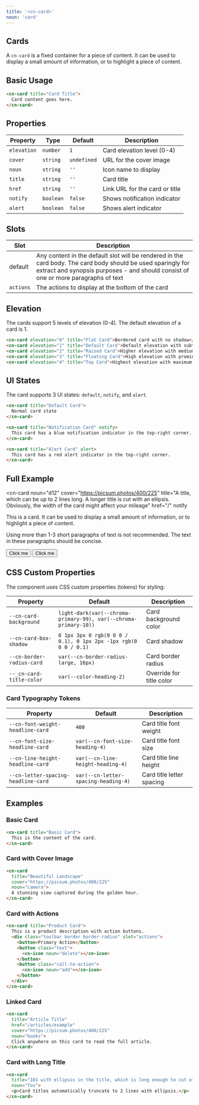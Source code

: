 ```yaml
---
title: '<cn-card>'
noun: 'card'
---
```


<article class="column-l">

# Cards

A `cn-card` is a fixed container for a piece of content. It can be used to display a small amount of information, or to highlight a piece of content.

<CardFlexDemo />

## Basic Usage

```html
<cn-card title="Card Title">
  Card content goes here.
</cn-card>
```

## Properties

| Property | Type | Default | Description |
|----------|------|---------|-------------|
| `elevation` | `number` | `1` | Card elevation level (0-4) |
| `cover` | `string` | `undefined` | URL for the cover image |
| `noun` | `string` | `''` | Icon name to display |
| `title` | `string` | `''` | Card title |
| `href` | `string` | `''` | Link URL for the card or title |
| `notify` | `boolean` | `false` | Shows notification indicator |
| `alert` | `boolean` | `false` | Shows alert indicator |

## Slots

| Slot | Description |
|------|-------------|
| default | Any content in the default slot will be rendered in the card body. The card body should be used sparingly for extract and synopsis purposes - and should consist of one or more paragraphs of text |
| `actions` | The actions to display at the bottom of the card |

## Elevation

The cards support 5 levels of elevation (0-4). The default elevation of a card is 1.

```html
<cn-card elevation="0" title="Flat Card">Bordered card with no shadow</cn-card>
<cn-card elevation="1" title="Default Card">Default elevation with subtle shadow</cn-card>
<cn-card elevation="2" title="Raised Card">Higher elevation with medium shadow</cn-card>
<cn-card elevation="3" title="Floating Card">High elevation with prominent shadow</cn-card>
<cn-card elevation="4" title="Top Card">Highest elevation with maximum shadow</cn-card>
```

## UI States

The card supports 3 UI states: `default`, `notify`, and `alert`.

```html
<cn-card title="Default Card">
  Normal card state
</cn-card>

<cn-card title="Notification Card" notify>
  This card has a blue notification indicator in the top-right corner.
</cn-card>

<cn-card title="Alert Card" alert>
  This card has a red alert indicator in the top-right corner.
</cn-card>
```

## Full Example

<cn-card
  noun="d12"
  cover="https://picsum.photos/400/225"
  title="A title, which can be up to 2 lines long. A longer title is cut with an ellipsis. Obviously, the width of the card might affect your mileage"
  href="/"
  notify
>
  <p class="small">This is a card. It can be used to display a small amount of information, or to highlight a piece of content.</p>
  <p class="small">Using more than 1-3 short paragraphs of text is not recommended. The text in these paragraphs should be concise.</p>
  <div slot="actions" class="toolbar">
    <cn-icon noun="mekanismi" class="flex-none"></cn-icon>
    <div class="grow"></div>
    <button class="flex-none">Click me</button>
    <button class="text flex-none">Click me</button>
  </div>
</cn-card>

## CSS Custom Properties

The component uses CSS custom properties (tokens) for styling:

| Property | Default | Description |
|----------|---------|-------------|
| `--cn-card-background` | `light-dark(var(--chroma-primary-99), var(--chroma-primary-10))` | Card background color |
| `--cn-card-box-shadow` | `0 1px 3px 0 rgb(0 0 0 / 0.1), 0 1px 2px -1px rgb(0 0 0 / 0.1)` | Card shadow |
| `--cn-border-radius-card` | `var(--cn-border-radius-large, 16px)` | Card border radius |
| `--_cn-card-title-color` | `var(--color-heading-2)` | Override for title color |

### Card Typography Tokens

| Property | Default | Description |
|----------|---------|-------------|
| `--cn-font-weight-headline-card` | `400` | Card title font weight |
| `--cn-font-size-headline-card` | `var(--cn-font-size-heading-4)` | Card title font size |
| `--cn-line-height-headline-card` | `var(--cn-line-height-heading-4)` | Card title line height |
| `--cn-letter-spacing-headline-card` | `var(--cn-letter-spacing-heading-4)` | Card title letter spacing |

## Examples

### Basic Card
```html
<cn-card title="Basic Card">
  This is the content of the card.
</cn-card>
```

### Card with Cover Image
```html
<cn-card 
  title="Beautiful Landscape" 
  cover="https://picsum.photos/400/225"
  noun="camera">
  A stunning view captured during the golden hour.
</cn-card>
```

### Card with Actions
```html
<cn-card title="Product Card">
  This is a product description with action buttons.
  <div class="toolbar border border-radius" slot="actions">
    <button>Primary Action</button>
    <button class="text">
      <cn-icon noun="delete"></cn-icon>
    </button>
    <button class="call-to-action">
      <cn-icon noun="add"></cn-icon>
    </button>
  </div>
</cn-card>
```

### Linked Card
```html
<cn-card 
  title="Article Title" 
  href="/articles/example"
  cover="https://picsum.photos/400/225"
  noun="books">
  Click anywhere on this card to read the full article.
</cn-card>
```

### Card with Long Title
```html
<cn-card 
  title="101 with ellipsis in the title, which is long enough to cut off"
  noun="fox">
  <p>Card titles automatically truncate to 2 lines with ellipsis.</p>
</cn-card>
```
</article>
